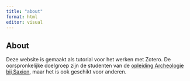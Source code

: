 ```yaml
---
title: "about"
format: html
editor: visual
---
```


## About

Deze website is gemaakt als tutorial voor het werken met Zotero. De oorspronkelijke doelgroep zijn de studenten van de [opleiding Archeologie bij Saxion](https://www.saxion.nl/opleidingen/voltijd/bachelor/archeologie), maar het is ook geschikt voor anderen.
